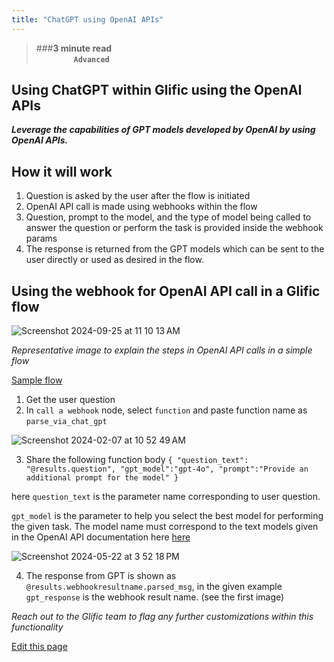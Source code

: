```yaml
---
title: "ChatGPT using OpenAI APIs"
---
```


> \###**3 minute read                                                                                                                         `Advanced`**

## Using ChatGPT within Glific using the OpenAI APIs[​](#using-chatgpt-within-glific-using-the-openai-apis "Direct link to Using ChatGPT within Glific using the OpenAI APIs")

***Leverage the capabilities of GPT models developed by OpenAI by using OpenAI APIs.***

## How it will work[​](#how-it-will-work "Direct link to How it will work")

1. Question is asked by the user after the flow is initiated
2. OpenAI API call is made using webhooks within the flow
3. Question, prompt to the model, and the type of model being called to answer the question or perform the task is provided inside the webhook params
4. The response is returned from the GPT models which can be sent to the user directly or used as desired in the flow.

## Using the webhook for OpenAI API call in a Glific flow[​](#using-the-webhook-for-openai-api-call-in-a-glific-flow "Direct link to Using the webhook for OpenAI API call in a Glific flow")

![Screenshot 2024-09-25 at 11 10 13 AM](/images/docs/docs/Integrations/user-attachments/assets/3307ead2-1dc1-4459-a31b-ec11579b475d)

*Representative image to explain the steps in OpenAI API calls in a simple flow*

[Sample flow](https://drive.google.com/file/d/1r2dKE1i95lKrz6V1BiEyvZTXgxXgX87N/view?usp=sharing)

1. Get the user question
2. In `call a webhook` node, select `function` and paste function name as `parse_via_chat_gpt`

![Screenshot 2024-02-07 at 10 52 49 AM](/images/docs/docs/Integrations/glific/docs/assets/141305477/f1165b6b-483c-43b4-9e8d-7bb6044d6e24)

3. Share the following function body `{ "question_text": "@results.question", "gpt_model":"gpt-4o", "prompt":"Provide an additional prompt for the model" }`

here `question_text` is the parameter name corresponding to user question.

`gpt_model` is the parameter to help you select the best model for performing the given task. The model name must correspond to the text models given in the OpenAI API documentation here [here](https://platform.openai.com/docs/models)

![Screenshot 2024-05-22 at 3 52 18 PM](/images/docs/docs/Integrations/glific/docs/assets/141305477/09211b9a-132b-4964-9388-a1aa00ed28bc)

4. The response from GPT is shown as `@results.webhookresultname.parsed_msg`, in the given example `gpt_response` is the webhook result name. (see the first image)

*Reach out to the Glific team to flag any further customizations within this functionality*

[Edit this page](<https://github.com/glific/docs/tree/main/docs/4. Integrations/ChatGPT using OpenAI APIs.md>)
